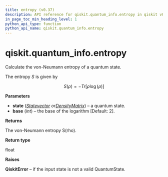```yaml
---
title: entropy (v0.37)
description: API reference for qiskit.quantum_info.entropy in qiskit v0.37
in_page_toc_min_heading_level: 1
python_api_type: function
python_api_name: qiskit.quantum_info.entropy
---
```


<span id="qiskit-quantum-info-entropy" />

# qiskit.quantum\_info.entropy

<Function id="qiskit.quantum_info.entropy" isDedicatedPage={true} github="https://github.com/qiskit/qiskit/tree/stable/0.21/qiskit/quantum_info/states/measures.py" signature="entropy(state, base=2)">
  Calculate the von-Neumann entropy of a quantum state.

  The entropy $S$ is given by

$$
S(\rho) = - Tr[\rho \log(\rho)]
$$

  **Parameters**

  *   **state** ([*Statevector*](qiskit.quantum_info.Statevector "qiskit.quantum_info.Statevector")  *or*[*DensityMatrix*](qiskit.quantum_info.DensityMatrix "qiskit.quantum_info.DensityMatrix")) – a quantum state.
  *   **base** (*int*) – the base of the logarithm \[Default: 2].

  **Returns**

  The von-Neumann entropy S(rho).

  **Return type**

  float

  **Raises**

  **QiskitError** – if the input state is not a valid QuantumState.
</Function>

